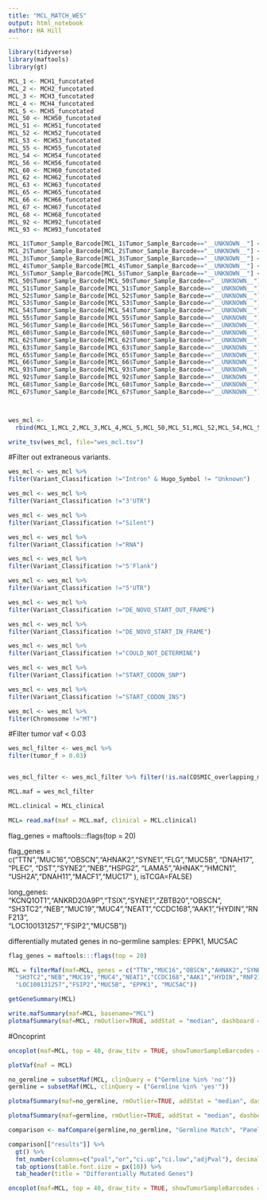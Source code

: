 ```yaml
---
title: "MCL_MATCH_WES"
output: html_notebook
author: HA Hill
---
```


```r
library(tidyverse)
library(maftools)
library(gt)
```


```r
MCL_1 <- MCH1_funcotated
MCL_2 <- MCH2_funcotated
MCL_3 <- MCH3_funcotated
MCL_4 <- MCH4_funcotated
MCL_5 <- MCH5_funcotated
MCL_50 <- MCH50_funcotated
MCL_51 <- MCH51_funcotated
MCL_52 <- MCH52_funcotated
MCL_53 <- MCH53_funcotated
MCL_55 <- MCH55_funcotated
MCL_54 <- MCH54_funcotated
MCL_56 <- MCH56_funcotated
MCL_60 <- MCH60_funcotated
MCL_62 <- MCH62_funcotated
MCL_63 <- MCH63_funcotated
MCL_65 <- MCH65_funcotated
MCL_66 <- MCH66_funcotated
MCL_67 <- MCH67_funcotated
MCL_68 <- MCH68_funcotated
MCL_92 <- MCH92_funcotated
MCL_93 <- MCH93_funcotated
```


```r

MCL_1$Tumor_Sample_Barcode[MCL_1$Tumor_Sample_Barcode=="__UNKNOWN__"] <-  "MCL1"
MCL_2$Tumor_Sample_Barcode[MCL_2$Tumor_Sample_Barcode=="__UNKNOWN__"] <-  "MCL2"
MCL_3$Tumor_Sample_Barcode[MCL_3$Tumor_Sample_Barcode=="__UNKNOWN__"] <-  "MCL3"
MCL_4$Tumor_Sample_Barcode[MCL_4$Tumor_Sample_Barcode=="__UNKNOWN__"] <-  "MCL4"
MCL_5$Tumor_Sample_Barcode[MCL_5$Tumor_Sample_Barcode=="__UNKNOWN__"] <-  "MCL5"
MCL_50$Tumor_Sample_Barcode[MCL_50$Tumor_Sample_Barcode=="__UNKNOWN__"] <-  "MCL50"
MCL_51$Tumor_Sample_Barcode[MCL_51$Tumor_Sample_Barcode=="__UNKNOWN__"] <-  "MCL51"
MCL_52$Tumor_Sample_Barcode[MCL_52$Tumor_Sample_Barcode=="__UNKNOWN__"] <-  "MCL52"
MCL_53$Tumor_Sample_Barcode[MCL_53$Tumor_Sample_Barcode=="__UNKNOWN__"] <-  "MCL53"
MCL_54$Tumor_Sample_Barcode[MCL_54$Tumor_Sample_Barcode=="__UNKNOWN__"] <-  "MCL54"
MCL_55$Tumor_Sample_Barcode[MCL_55$Tumor_Sample_Barcode=="__UNKNOWN__"] <-  "MCL55"
MCL_56$Tumor_Sample_Barcode[MCL_56$Tumor_Sample_Barcode=="__UNKNOWN__"] <-  "MCL56"
MCL_60$Tumor_Sample_Barcode[MCL_60$Tumor_Sample_Barcode=="__UNKNOWN__"] <-  "MCL60"
MCL_62$Tumor_Sample_Barcode[MCL_62$Tumor_Sample_Barcode=="__UNKNOWN__"] <-  "MCL62"
MCL_63$Tumor_Sample_Barcode[MCL_63$Tumor_Sample_Barcode=="__UNKNOWN__"] <-  "MCL63"
MCL_65$Tumor_Sample_Barcode[MCL_65$Tumor_Sample_Barcode=="__UNKNOWN__"] <-  "MCL65"
MCL_66$Tumor_Sample_Barcode[MCL_66$Tumor_Sample_Barcode=="__UNKNOWN__"] <-  "MCL66"
MCL_93$Tumor_Sample_Barcode[MCL_93$Tumor_Sample_Barcode=="__UNKNOWN__"] <-  "MCL93"
MCL_92$Tumor_Sample_Barcode[MCL_92$Tumor_Sample_Barcode=="__UNKNOWN__"] <-  "MCL92"
MCL_68$Tumor_Sample_Barcode[MCL_68$Tumor_Sample_Barcode=="__UNKNOWN__"] <-  "MCL68"
MCL_67$Tumor_Sample_Barcode[MCL_67$Tumor_Sample_Barcode=="__UNKNOWN__"] <-  "MCL67"



wes_mcl <-
  rbind(MCL_1,MCL_2,MCL_3,MCL_4,MCL_5,MCL_50,MCL_51,MCL_52,MCL_54,MCL_55,MCL_93,MCL_53,MCL_56,MCL_92,MCL_68,MCL_60,MCL_62,MCL_63,MCL_65,MCL_66, MCL_67)

write_tsv(wes_mcl, file="wes_mcl.tsv")

```

#Filter out extraneous variants.

```r
wes_mcl <- wes_mcl %>%
filter(Variant_Classification !="Intron" & Hugo_Symbol != "Unknown")

wes_mcl <- wes_mcl %>%
filter(Variant_Classification !="3'UTR")

wes_mcl <- wes_mcl %>%
filter(Variant_Classification !="Silent")

wes_mcl <- wes_mcl %>%
filter(Variant_Classification !="RNA")

wes_mcl <- wes_mcl %>%
filter(Variant_Classification !="5'Flank")

wes_mcl <- wes_mcl %>%
filter(Variant_Classification !="5'UTR")

wes_mcl <- wes_mcl %>%
filter(Variant_Classification !="DE_NOVO_START_OUT_FRAME")

wes_mcl <- wes_mcl %>%
filter(Variant_Classification !="DE_NOVO_START_IN_FRAME")

wes_mcl <- wes_mcl %>%
filter(Variant_Classification !="COULD_NOT_DETERMINE")

wes_mcl <- wes_mcl %>%
filter(Variant_Classification !="START_CODON_SNP")

wes_mcl <- wes_mcl %>%
filter(Variant_Classification !="START_CODON_INS")

wes_mcl <- wes_mcl %>%
filter(Chromosome !="MT")


```

#Filter tumor vaf < 0.03

```r
wes_mcl_filter <- wes_mcl %>% 
filter(tumor_f > 0.03) 


wes_mcl_filter <- wes_mcl_filter %>% filter(!is.na(COSMIC_overlapping_mutations) | !is.na(CGC_Tumor_Types_Somatic) | !is.na(FamilialCancerDatabase_Syndromes) | !is.na(Achilles_Top_Genes) |!is.na(COSMIC_fusion_genes)|!is.na(CGC_Tumor_Types_Germline)|!is.na(DNARepairGenes_Activity_linked_to_OMIM)|!is.na(CGC_Translocation_Partner)|!is.na(GO_Molecular_Function)|(Hugo_Symbol=="NSD2")|(Hugo_Symbol=="KMT2A")|(Hugo_Symbol=="MAP3K14")|(Hugo_Symbol=="BTK")|(Hugo_Symbol=="IGH") | (Hugo_Symbol=="MYC"))

```


```r
MCL.maf = wes_mcl_filter

MCL.clinical = MCL_clinical

MCL= read.maf(maf = MCL.maf, clinical = MCL.clinical)
```

flag_genes = maftools:::flags(top = 20)

flag_genes = c("TTN","MUC16","OBSCN","AHNAK2","SYNE1","FLG","MUC5B",  "DNAH17", "PLEC", "DST","SYNE2","NEB","HSPG2", "LAMA5","AHNAK","HMCN1",  "USH2A","DNAH11","MACF1","MUC17" ), isTCGA=FALSE)

long_genes: "KCNQ1OT1","ANKRD20A9P","TSIX","SYNE1","ZBTB20","OBSCN",
  "SH3TC2","NEB","MUC19","MUC4","NEAT1","CCDC168","AAK1","HYDIN","RNF213",      
  "LOC100131257","FSIP2","MUC5B"))
  
differentially mutated genes in no-germline samples: EPPK1, MUC5AC
```r
flag_genes = maftools:::flags(top = 20)

MCL = filterMaf(maf=MCL, genes = c("TTN","MUC16","OBSCN","AHNAK2","SYNE1","FLG","MUC5B","DNAH17", "PLEC", "DST","SYNE2","NEB","HSPG2", "LAMA5","AHNAK","HMCN1",  "USH2A","DNAH11","MACF1","MUC17","KCNQ1OT1","ANKRD20A9P","TSIX","SYNE1","ZBTB20","OBSCN",
  "SH3TC2","NEB","MUC19","MUC4","NEAT1","CCDC168","AAK1","HYDIN","RNF213",      
  "LOC100131257","FSIP2","MUC5B", "EPPK1", "MUC5AC"))
```

```r
getGeneSummary(MCL)
```


```r
write.mafSummary(maf=MCL, basename="MCL")
plotmafSummary(maf=MCL, rmOutlier=TRUE, addStat = "median", dashboard = TRUE, titvRaw = FALSE)
```

#Oncoprint
```r
oncoplot(maf=MCL, top = 40, draw_titv = TRUE, showTumorSampleBarcodes = TRUE, removeNonMutated = FALSE, clinicalFeatures = (c("Germline") ), gene_mar = 7)
```
```r
plotVaf(maf = MCL)
```

```r
no_germline = subsetMaf(MCL, clinQuery = ("Germline %in% 'no'"))
germline = subsetMaf(MCL, clinQuery = ("Germline %in% 'yes'"))
```

```r
plotmafSummary(maf=no_germline, rmOutlier=TRUE, addStat = "median", dashboard = TRUE, titvRaw = FALSE)
```
```r
plotmafSummary(maf=germline, rmOutlier=TRUE, addStat = "median", dashboard = TRUE, titvRaw = FALSE)
```
```r
comparison <- mafCompare(germline,no_germline, "Germline Match", "Panel of Normals", minMut = 3 )

comparison[["results"]] %>% 
  gt() %>% 
  fmt_number(columns=c("pval","or","ci.up","ci.low","adjPval"), decimals=5) %>% 
  tab_options(table.font.size = px(10)) %>% 
  tab_header(title = "Differentially Mutated Genes") 
```
```r
oncoplot(maf=MCL, top = 40, draw_titv = TRUE, showTumorSampleBarcodes = TRUE, pathways = "auto", removeNonMutated = FALSE, clinicalFeatures = (c("Germline") ), fontSize = 0.7, legendFontSize = 1, gene_mar = 7, barcode_mar = 3)
```

